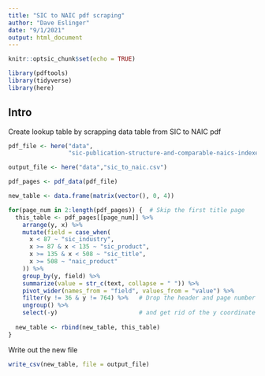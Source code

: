 ```yaml
---
title: "SIC to NAIC pdf scraping"
author: "Dave Eslinger"
date: "9/1/2021"
output: html_document
---
```


```r
knitr::optsic_chunk$set(echo = TRUE)
```

```r
library(pdftools)
library(tidyverse)
library(here)
```

## Intro

Create lookup table by scrapping data table from SIC to NAIC pdf

```r
pdf_file <- here("data",
                 "sic-publication-structure-and-comparable-naics-indexes-in-the-producer-price-index.pdf")

output_file <- here("data","sic_to_naic.csv")
```


```r
pdf_pages <- pdf_data(pdf_file)

new_table <- data.frame(matrix(vector(), 0, 4))

for(page_num in 2:length(pdf_pages)) {  # Skip the first title page
  this_table <- pdf_pages[[page_num]] %>%
    arrange(y, x) %>% 
    mutate(field = case_when(
      x < 87 ~ "sic_industry",
      x >= 87 & x < 135 ~ "sic_product",
      x >= 135 & x < 508 ~ "sic_title",
      x >= 508 ~ "naic_product"
    )) %>% 
    group_by(y, field) %>% 
    summarize(value = str_c(text, collapse = " ")) %>% 
    pivot_wider(names_from = "field", values_from = "value") %>% 
    filter(y != 36 & y != 764) %>%   # Drop the header and page number lines
    ungroup() %>% 
    select(-y)                       # and get rid of the y coordinate
  
  new_table <- rbind(new_table, this_table)
} 

```

Write out the new file

```r

write_csv(new_table, file = output_file)

```

